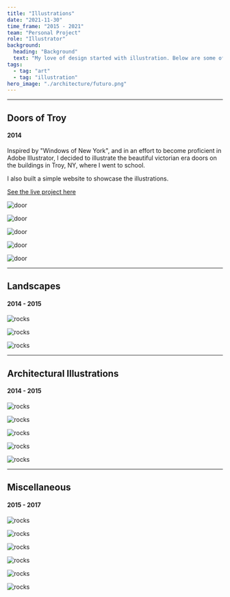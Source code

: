 ```yaml
---
title: "Illustrations"
date: "2021-11-30"
time_frame: "2015 - 2021"
team: "Personal Project"
role: "Illustrator"
background:
  heading: "Background"
  text: "My love of design started with illustration. Below are some of my favorites, grouped by subject. All were made in Adobe Illustrator"
tags:
  - tag: "art"
  - tag: "illustration"
hero_image: "./architecture/futuro.png"
---
```


---

<MdxLayout col="8" offset="0">

## Doors of Troy

#### 2014

Inspired by "Windows of New York", and in an effort to become proficient in Adobe Illustrator, I decided to illustrate the beautiful victorian era doors on the buildings in Troy, NY, where I went to school.

I also built a simple website to showcase the illustrations.

<p>
  <a href='http://zachtemkin.github.io/lab/door' target='_blank'>
    See the live project here
  </a>
</p>

</MdxLayout>

<MdxLayout col="4" offset="0">

</MdxLayout>

<MdxLayout col="4" offset="0">

![door](./doors/door1.png)

</MdxLayout>

<MdxLayout col="4" offset="0">

![door](./doors/door2.png)

</MdxLayout>

<MdxLayout col="4" offset="0">

![door](./doors/door3.png)

</MdxLayout>

<MdxLayout col="4" offset="0">

![door](./doors/door4.png)

</MdxLayout>

<MdxLayout col="4" offset="0">

![door](./doors/door5.png)

</MdxLayout>

---

<MdxLayout col="12" offset="0">

## Landscapes

#### 2014 - 2015

</MdxLayout>

<MdxLayout col="12" offset="0">

</MdxLayout>

<MdxLayout col="7" offset="0">

![rocks](./landscapes/big-balanced-rock.png)

![rocks](./landscapes/formations.png)

</MdxLayout>

<MdxLayout col="5" offset="0">

![rocks](./landscapes/planetary-alignment.png)

</MdxLayout>

---

<MdxLayout col="12" offset="0">

## Architectural Illustrations

#### 2014 - 2015

</MdxLayout>

<MdxLayout col="6" offset="0">

![rocks](./architecture/troy-bank.png)

</MdxLayout>

<MdxLayout col="6" offset="0">

![rocks](./architecture/troy-ny.png)

</MdxLayout>

<MdxLayout col="6" offset="0">

![rocks](./architecture/futuro.png)

</MdxLayout>

<MdxLayout col="6" offset="0">

![rocks](./architecture/zenith.png)

</MdxLayout>

<MdxLayout col="6" offset="0">

![rocks](./architecture/hoc.png)

</MdxLayout>

---

<MdxLayout col="12" offset="0">

## Miscellaneous

#### 2015 - 2017

</MdxLayout>

<MdxLayout col="6" offset="0">

![rocks](./landscapes/yall-rocks-1.png)

</MdxLayout>

<MdxLayout col="6" offset="0">

![rocks](./landscapes/yall-rocks-2.png)

</MdxLayout>

<MdxLayout col="6" offset="0">

![rocks](./misc/launch.png)

</MdxLayout>

<MdxLayout col="6" offset="0">

![rocks](./misc/plant.png)

</MdxLayout>

<MdxLayout col="6" offset="0">

![rocks](./misc/ghastly.png)

</MdxLayout>

<MdxLayout col="6" offset="0">

![rocks](./misc/ivysaur.png)

</MdxLayout>
